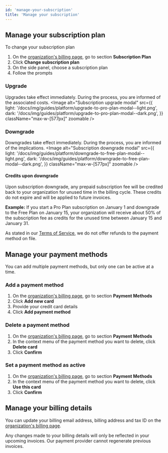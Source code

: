 ```yaml
---
id: 'manage-your-subscription'
title: 'Manage your subscription'
---
```


## Manage your subscription plan
To change your subscription plan
1. On the [organization's billing page](https://supabase.com/dashboard/org/_/billing), go to section **Subscription Plan**
2. Click **Change subscription plan**
3. On the side panel, choose a subscription plan
4. Follow the prompts

### Upgrade
Upgrades take effect immediately. During the process, you are informed of the associated costs.
<Image
  alt="Subscription upgrade modal"
  src={{
    light: '/docs/img/guides/platform/upgrade-to-pro-plan-modal--light.png',
    dark: '/docs/img/guides/platform/upgrade-to-pro-plan-modal--dark.png',
  }}
  className="max-w-[577px]"
  zoomable
/>

### Downgrade
Downgrades take effect immediately. During the process, you are informed of the implications.
<Image
  alt="Subscription downgrade modal"
  src={{
    light: '/docs/img/guides/platform/downgrade-to-free-plan-modal--light.png',
    dark: '/docs/img/guides/platform/downgrade-to-free-plan-modal--dark.png',
  }}
  className="max-w-[577px]"
  zoomable
/>

#### Credits upon downgrade
Upon subscription downgrade, any prepaid subscription fee will be credited back to your organization for unused time in the billing cycle. These credits do not expire and will be applied to future invoices.

**Example:**
If you start a Pro Plan subscription on January 1 and downgrade to the Free Plan on January 15, your organization will receive about 50% of the subscription fee as credits for the unused time between January 15 and January 31.

As stated in our [Terms of Service](https://supabase.com/terms#1-fees), we do not offer refunds to the payment method on file.

## Manage your payment methods

You can add multiple payment methods, but only one can be active at a time.

### Add a payment method
1. On the [organization's billing page](https://supabase.com/dashboard/org/_/billing), go to section **Payment Methods**
2. Click **Add new card**
3. Provide your credit card details
4. Click **Add payment method**

### Delete a payment method
1. On the [organization's billing page](https://supabase.com/dashboard/org/_/billing), go to section **Payment Methods**
2. In the context menu of the payment method you want to delete, click **Delete card**
3. Click **Confirm**

### Set a payment method as active
1. On the [organization's billing page](https://supabase.com/dashboard/org/_/billing), go to section **Payment Methods**
2. In the context menu of the payment method you want to delete, click **Use this card**
3. Click **Confirm**

## Manage your billing details
You can update your billing email address, billing address and tax ID on the [organization's billing page](https://supabase.com/dashboard/org/_/billing).

<Admonition type="note">
  Any changes made to your billing details will only be reflected in your upcoming invoices. Our payment provider cannot regenerate previous invoices.
</Admonition>
